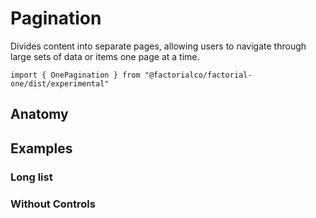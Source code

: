
<Meta of={PaginationStories} />

# Pagination

Divides content into separate pages, allowing users to navigate through large
sets of data or items one page at a time.

```tsx
import { OnePagination } from "@factorialco/factorial-one/dist/experimental"
```

## Anatomy

<Canvas of={PaginationStories.Default} />
<Controls of={PaginationStories.Default} />

## Examples

### Long list

<Canvas of={PaginationStories.LongList} />

### Without Controls

<Canvas of={PaginationStories.WithoutControls} />

